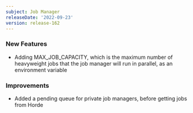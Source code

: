 ```yaml
---
subject: Job Manager
releaseDate: '2022-09-23'
version: release-162
---
```


### New Features
* Adding MAX_JOB_CAPACITY, which is the maximum number of heavyweight jobs that the job manager will run in parallel, as an environment variable
### Improvements
* Added a pending queue for private job managers, before getting jobs from Horde
